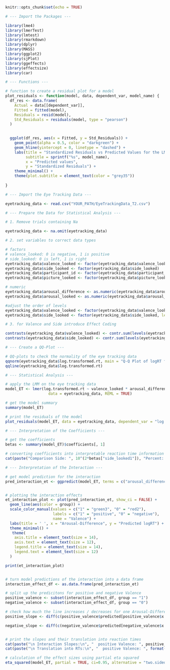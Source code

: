 

```{r setup, include=FALSE}
knitr::opts_chunk$set(echo = TRUE)

# --- Import the Packages ---

library(lme4)
library(lmerTest)  
library(lmtest)
library(rmarkdown)
library(dplyr)
library(MASS)
library(ggplot2)
library(sjPlot)
library(ggeffects)
library(effectsize)
library(car)

```

```{r}

# --- Functions ---

# function to create a residual plot for a model
plot_residuals <- function(model, data, dependent_var, model_name) {
  df_res <- data.frame(
    Actual = data[[dependent_var]],       
    Fitted = fitted(model),              
    Residuals = resid(model),            
    Std_Residuals = residuals(model, type = "pearson") 
  )
  

  ggplot(df_res, aes(x = Fitted, y = Std_Residuals)) +
    geom_point(alpha = 0.5, color = "darkgreen") +
    geom_hline(yintercept = 0, linetype = "dashed") +
    labs(title = "Standardized Residuals vs Predicted Values for the LMM",
         subtitle = sprintf("%s", model_name),
         x = "Predicted values",
         y = "Standardized Residuals") +
    theme_minimal() +
    theme(plot.subtitle = element_text(color = "grey35"))
    
}

```

```{r}

# --- Import the Eye Tracking Data ---

eyetracking_data <- read.csv("YOUR_PATH/EyeTrackingData_T2.csv")

# --- Prepare the Data for Statistical Analysis ---

# 1. Remove trials containing Na

eyetracking_data <- na.omit(eyetracking_data)

# 2. set variables to correct data types

# factors
# valence_looked: 0 is negative, 1 is positive
# side_looked: 0 is left, 1 is right
eyetracking_data$valence_looked <- factor(eyetracking_data$valence_looked)
eyetracking_data$side_looked <- factor(eyetracking_data$side_looked)
eyetracking_data$participant_id <- factor(eyetracking_data$participant_id)
eyetracking_data$picture_looked <- factor(eyetracking_data$picture_looked)

# numeric
eyetracking_data$arousal_difference <- as.numeric(eyetracking_data$arousal_difference)
eyetracking_data$arousal_looked <- as.numeric(eyetracking_data$arousal_looked)

#adjust the order of levels
eyetracking_data$valence_looked <- factor(eyetracking_data$valence_looked, levels = c("1", "0"))
eyetracking_data$side_looked <- factor(eyetracking_data$side_looked, levels = c("1", "0"))

# 3. for Valence and Side introduce Effect Coding

contrasts(eyetracking_data$valence_looked) <- contr.sum(levels(eyetracking_data$valence_looked))
contrasts(eyetracking_data$side_looked) <- contr.sum(levels(eyetracking_data$side_looked))

```

```{r}

# --- Create a QQ-Plot ---

# QQ-plots to check the normality of the eye tracking data
qqnorm(eyetracking_data$log.transformed.rt, main = "Q-Q Plot of logRT from the Eye Tracking Data")
qqline(eyetracking_data$log.transformed.rt)

```

```{r}

# --- Statistical Analysis ---

# apply the LMM on the eye tracking data
model_ET <- lmer(log.transformed.rt ~ valence_looked * arousal_difference + side_looked + (1 | participant_id), 
                   data = eyetracking_data, REML = TRUE)

# get the model summary
summary(model_ET)

# print the residuals of the model
plot_residuals(model_ET, data = eyetracking_data, dependent_var = "log.transformed.rt", "ET logRT ~ Valence * Arousal-Difference + Side + (1|participant)")

```

```{r}

# --- Interpretation of the Coefficients ---

# get the coefficients
betas <- summary(model_ET)$coefficients[, 1]

# converting coefficients into interpretable reaction time information 
cat(paste("Comparison Side: ", 10^(2*betas["side_looked1"]), "Percent: ", ((1-(10^(2*betas["side_looked1"])))*100)*(-1), "%", " \n"))

```

```{r}

# --- Interpretation of the Interaction ---

# get model prediction for the interaction
pred_interaction_et <- ggpredict(model_ET, terms = c("arousal_difference", "valence_looked"))


# plotting the interaction effects
et_interaction_plot <- plot(pred_interaction_et, show_ci = FALSE) +
  geom_line(aes(color = group)) +
  scale_color_manual(values = c("1" = "green3", "0" = "red2"),
                     labels = c("1" = "positive", "0" = "negative"),
                     name = "Valence") +
  labs(title = ' ', x = "Arousal-Difference", y = "Predicted logRT") +
  theme_minimal() +
   theme(
    axis.title = element_text(size = 14),
    axis.text = element_text(size = 12),
    legend.title = element_text(size = 14),
    legend.text = element_text(size = 12)
  )

print(et_interaction_plot)


# turn model predictions of the interaction into a data frame
interaction_effect_df <- as.data.frame(pred_interaction_et)

# split up the predicitons for positive and negative Valence
positive_valence <- subset(interaction_effect_df, group == "1")
negative_valence <- subset(interaction_effect_df, group == "0")

# check how much the line increases / decreases for one Arousal-Difference unit
positive_slope <- diff(c(positive_valence$predicted[positive_valence$x == 2], positive_valence$predicted[positive_valence$x == 3]))

negative_slope <- diff(c(negative_valence$predicted[negative_valence$x == 2], negative_valence$predicted[negative_valence$x == 3]))


# print the slopes and their translation into reaction times
cat(paste("\n Interaction Slopes:\n", "  positive Valence: ", positive_slope, "\n   negative Valence: ", negative_slope))
cat(paste("\n Translation into RTs:\n", "  positive Valence: ", format(10^positive_slope, digits = 8), "\n   negative Valence: ", format(10^negative_slope, digits = 8)))


```

```{r}

# calculation of the effect sizes using partial eta squared
eta_squared(model_ET, partial = TRUE, ci=0.95, alternative = "two.sided")

```
